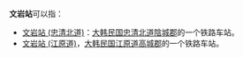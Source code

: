 '''文岩站'''可以指：
* [[文岩站_(忠清北道)|文岩站 (忠清北道)]]：[[大韩民国|大韩民国]][[忠清北道|忠清北道]][[陰城郡|陰城郡]]的一个铁路车站。
* [[文岩站_(江原道)|文岩站 (江原道)]]，[[大韩民国|大韩民国]][[江原道|江原道]][[高城郡_(韓國)|高城郡]]的一个铁路车站。

{{disambig|cat=三字车站名消歧义}}
